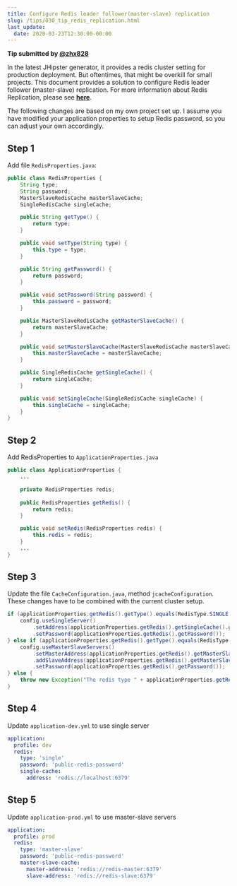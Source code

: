 ```yaml
---
title: Configure Redis leader follower(master-slave) replication
slug: /tips/030_tip_redis_replication.html
last_update:
  date: 2020-03-23T12:30:00-00:00
---
```


**Tip submitted by [@zhx828](https://github.com/zhx828)**

In the latest JHipster generator, it provides a redis cluster setting for production deployment. But oftentimes, that might be overkill for small projects. This document provides a solution to configure Redis leader follower (master-slave) replication. For more information about Redis Replication, please see [**here**](https://redis.io/topics/replication).

The following changes are based on my own project set up. I assume you have modified your application properties to setup Redis password, so you can adjust your own accordingly.


## Step 1

Add file `RedisProperties.java`:

```java
public class RedisProperties {
    String type;
    String password;
    MasterSlaveRedisCache masterSlaveCache;
    SingleRedisCache singleCache;

    public String getType() {
        return type;
    }

    public void setType(String type) {
        this.type = type;
    }

    public String getPassword() {
        return password;
    }

    public void setPassword(String password) {
        this.password = password;
    }

    public MasterSlaveRedisCache getMasterSlaveCache() {
        return masterSlaveCache;
    }

    public void setMasterSlaveCache(MasterSlaveRedisCache masterSlaveCache) {
        this.masterSlaveCache = masterSlaveCache;
    }

    public SingleRedisCache getSingleCache() {
        return singleCache;
    }

    public void setSingleCache(SingleRedisCache singleCache) {
        this.singleCache = singleCache;
    }
}
```


## Step 2

Add RedisProperties to `ApplicationProperties.java`

```java
public class ApplicationProperties {
    ...

    private RedisProperties redis;
    
    public RedisProperties getRedis() {
        return redis;
    }

    public void setRedis(RedisProperties redis) {
        this.redis = redis;
    }
    ...
}
```

## Step 3

Update the file `CacheConfiguration.java`, method `jcacheConfiguration`. These changes have to be combined with the current cluster setup.

```java
if (applicationProperties.getRedis().getType().equals(RedisType.SINGLE.getType())) {
    config.useSingleServer()
        .setAddress(applicationProperties.getRedis().getSingleCache().getAddress())
        .setPassword(applicationProperties.getRedis().getPassword());
} else if (applicationProperties.getRedis().getType().equals(RedisType.MASTER_SLAVE.getType())) {
    config.useMasterSlaveServers()
        .setMasterAddress(applicationProperties.getRedis().getMasterSlaveCache().getMasterAddress())
        .addSlaveAddress(applicationProperties.getRedis().getMasterSlaveCache().getSlaveAddress())
        .setPassword(applicationProperties.getRedis().getPassword());
} else {
    throw new Exception("The redis type " + applicationProperties.getRedis().getType() + " is not supported. Only single and master-slave are supported.");
}
```


## Step 4

Update `application-dev.yml` to use single server

```yaml
application:
  profile: dev
  redis:
    type: 'single'
    password: 'public-redis-password'
    single-cache:
      address: 'redis://localhost:6379'

```


## Step 5

Update `application-prod.yml` to use master-slave servers

```yaml
application:
  profile: prod
  redis:
    type: 'master-slave'
    password: 'public-redis-password'
    master-slave-cache:
      master-address: 'redis://redis-master:6379'
      slave-address: 'redis://redis-slave:6379'

```
